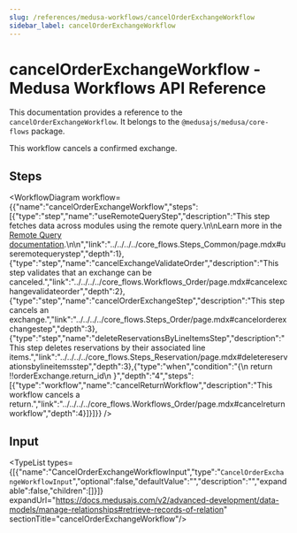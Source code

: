 ```yaml
---
slug: /references/medusa-workflows/cancelOrderExchangeWorkflow
sidebar_label: cancelOrderExchangeWorkflow
---
```



# cancelOrderExchangeWorkflow - Medusa Workflows API Reference

This documentation provides a reference to the `cancelOrderExchangeWorkflow`. It belongs to the `@medusajs/medusa/core-flows` package.

This workflow cancels a confirmed exchange.

## Steps

<WorkflowDiagram workflow={{"name":"cancelOrderExchangeWorkflow","steps":[{"type":"step","name":"useRemoteQueryStep","description":"This step fetches data across modules using the remote query.\n\nLearn more in the [Remote Query documentation](https://docs.medusajs.com/v2/advanced-development/modules/remote-query).\n\n","link":"../../../../core_flows.Steps_Common/page.mdx#useremotequerystep","depth":1},{"type":"step","name":"cancelExchangeValidateOrder","description":"This step validates that an exchange can be canceled.","link":"../../../../core_flows.Workflows_Order/page.mdx#cancelexchangevalidateorder","depth":2},{"type":"step","name":"cancelOrderExchangeStep","description":"This step cancels an exchange.","link":"../../../../core_flows.Steps_Order/page.mdx#cancelorderexchangestep","depth":3},{"type":"step","name":"deleteReservationsByLineItemsStep","description":"This step deletes reservations by their associated line items.","link":"../../../../core_flows.Steps_Reservation/page.mdx#deletereservationsbylineitemsstep","depth":3},{"type":"when","condition":"{\n      return !!orderExchange.return_id\n    }","depth":"4","steps":[{"type":"workflow","name":"cancelReturnWorkflow","description":"This workflow cancels a return.","link":"../../../../core_flows.Workflows_Order/page.mdx#cancelreturnworkflow","depth":4}]}]}} />

## Input

<TypeList types={[{"name":"CancelOrderExchangeWorkflowInput","type":"`CancelOrderExchangeWorkflowInput`","optional":false,"defaultValue":"","description":"","expandable":false,"children":[]}]} expandUrl="https://docs.medusajs.com/v2/advanced-development/data-models/manage-relationships#retrieve-records-of-relation" sectionTitle="cancelOrderExchangeWorkflow"/>
